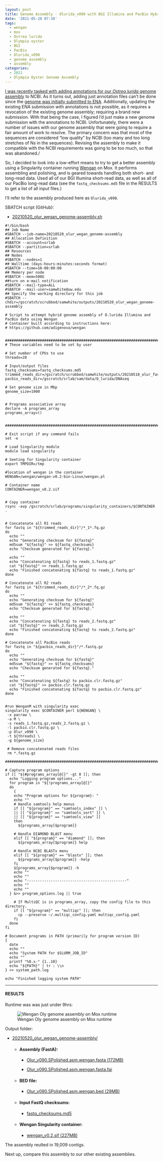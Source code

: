 ```yaml
---
layout: post
title: Genome Assembly - Olurida_v090 with BGI Illumina and PacBio Hybrid Using Wengan on Mox
date: '2021-05-20 07:38'
tags: 
  - wengan
  - mox
  - Ostrea lurida
  - Olympia oyster
  - BGI
  - PacBio
  - Olurida_v090
  - genome assembly
  - assembly
categories: 
  - 2021
  - Olympia Oyster Genome Assembly
---
```

[I was recently tasked with adding annotations for our _Ostrea lurida_ genome assembly](https://github.com/RobertsLab/resources/issues/1159) to NCBI. As it turns out, adding just annotation files can't be done since the [genome was initially submitted to ENA](https://robertslab.github.io/sams-notebook/posts/2020/2020-07-08-ENA-Submission-Ostrea-lurida-draft-genome-Olurida_v081.fa/). Additionally, updating the existing ENA submission with annotations is not possible, as it requires a revocation of the existing genome assembly; requiring a brand new submission. With that being the case, I figured I'd just make a new genome submission with the annotations to NCBI. Unfortunately, there were a number of issues with our genome assembly that were going to require a fair amount of work to resolve. The primary concern was that most of the sequences are considered "low quality" by NCBI (too many and too long stretches of Ns in the sequences). Revising the assembly to make it compatible with the NCBI requirements was going to be too much, so that was abandoned./

So, I decided to look into a low-effort means to try to get a better assembly using a Singularity container running [Wengan](https://github.com/adigenova/wengan) on Mox. It performs assembling and polishing, and is geared towards handling both short- and long-read data. Used all of our BGI Illumina short-read data, as well as all of our PacBio long-read data (see the `fastq_checksums.md5` file in the RESULTS to get a list of all input files.)

I'll refer to the assembly produced here as `Olurida_v090`.


SBATCH script (GitHub):

- [20210520_olur_wegan_genome-assembly.sh](https://github.com/RobertsLab/sams-notebook/blob/master/sbatch_scripts/20210520_olur_wegan_genome-assembly.sh)

```shell
#!/bin/bash
## Job Name
#SBATCH --job-name=20210520_olur_wegan_genome-assembly
## Allocation Definition
#SBATCH --account=srlab
#SBATCH --partition=srlab
## Resources
## Nodes
#SBATCH --nodes=1
## Walltime (days-hours:minutes:seconds format)
#SBATCH --time=10-00:00:00
## Memory per node
#SBATCH --mem=500G
##turn on e-mail notification
#SBATCH --mail-type=ALL
#SBATCH --mail-user=samwhite@uw.edu
## Specify the working directory for this job
#SBATCH --chdir=/gscratch/scrubbed/samwhite/outputs/20210520_olur_wegan_genome-assembly

# Script to attempt hybrid genome assembly of O.lurida Illumina and PacBio data using Wengan
# Container built according to instructions here:
# https://github.com/adigenova/wengan


###################################################################################
# These variables need to be set by user

# Set number of CPUs to use
threads=28

# Input/output files
fastq_checksums=fastq_checksums.md5
trimmed_reads_dir=/gscratch/scrubbed/samwhite/outputs/20210518_olur_fastp_bgi
pacbio_reads_dir=/gscratch/srlab/sam/data/O_lurida/DNAseq

# Set genome size in Mbp
genome_size=1900


# Programs associative array
declare -A programs_array
programs_array=()


###################################################################################

# Exit script if any command fails
set -e

# Load Singularity module
module load singularity

# Seeting for Singularity container
export TMPDIR=/tmp

#location of wengan in the container
WENGAN=/wengan/wengan-v0.2-bin-Linux/wengan.pl

# Container name
CONTAINER=wengan_v0.2.sif


# Copy container
rsync -avp /gscratch/srlab/programs/singularity_containers/$CONTAINER .


# Concatenate all R1 reads
for fastq in "${trimmed_reads_dir}"/*_1*.fq.gz
do
  echo ""
  echo "Generating checksum for ${fastq}"
  md5sum "${fastq}" >> ${fastq_checksums}
  echo "Checksum generated for ${fastq}."

  echo ""
  echo "Concatenating ${fastq} to reads_1.fastq.gz"
  cat "${fastq}" >> reads_1.fastq.gz
  echo "Finished concatenating ${fastq} to reads_1.fastq.gz"
done

# Concatenate all R2 reads
for fastq in "${trimmed_reads_dir}"/*_2*.fq.gz
do
  echo ""
  echo "Generating checksum for ${fastq}"
  md5sum "${fastq}" >> ${fastq_checksums}
  echo "Checksum generated for ${fastq}."

  echo ""
  echo "Concatenating ${fastq} to reads_2.fastq.gz"
  cat "${fastq}" >> reads_2.fastq.gz
  echo "Finished concatenating ${fastq} to reads_2.fastq.gz"
done

# Concatenate all PacBio reads
for fastq in "${pacbio_reads_dir}"/*.fastq.gz
do
  echo ""
  echo "Generating checksum for ${fastq}"
  md5sum "${fastq}" >> ${fastq_checksums}
  echo "Checksum generated for ${fastq}."

  echo ""
  echo "Concatenating ${fastq} to pacbio.clr.fastq.gz"
  cat "${fastq}" >> pacbio.clr.fastq.gz
  echo "Finished concatenating ${fastq} to pacbio.clr.fastq.gz"
done


#run WenganM with singularity exec
singularity exec $CONTAINER perl ${WENGAN} \
 -x pacraw \
 -a M \
 -s reads_1.fastq.gz,reads_2.fastq.gz \
 -l pacbio.clr.fastq.gz \
 -p Olur_v090 \
 -t ${threads} \
 -g ${genome_size}

 # Remove concatenated reads files
 rm *.fastq.gz

###################################################################################

# Capture program options
if [[ "${#programs_array[@]}" -gt 0 ]]; then
  echo "Logging program options..."
  for program in "${!programs_array[@]}"
  do
    {
    echo "Program options for ${program}: "
    echo ""
    # Handle samtools help menus
    if [[ "${program}" == "samtools_index" ]] \
    || [[ "${program}" == "samtools_sort" ]] \
    || [[ "${program}" == "samtools_view" ]]
    then
      ${programs_array[$program]}

    # Handle DIAMOND BLAST menu
    elif [[ "${program}" == "diamond" ]]; then
      ${programs_array[$program]} help

    # Handle NCBI BLASTx menu
    elif [[ "${program}" == "blastx" ]]; then
      ${programs_array[$program]} -help
    fi
    ${programs_array[$program]} -h
    echo ""
    echo ""
    echo "----------------------------------------------"
    echo ""
    echo ""
  } &>> program_options.log || true

    # If MultiQC is in programs_array, copy the config file to this directory.
    if [[ "${program}" == "multiqc" ]]; then
      cp --preserve ~/.multiqc_config.yaml multiqc_config.yaml
    fi
  done
fi

# Document programs in PATH (primarily for program version ID)
{
  date
  echo ""
  echo "System PATH for $SLURM_JOB_ID"
  echo ""
  printf "%0.s-" {1..10}
  echo "${PATH}" | tr : \\n
} >> system_path.log

echo "Finished logging system PATH"
```

---

#### RESULTS

Runtime was was just under 9hrs:

![Wengan Oly genome assembly on Mox runtime](https://github.com/RobertsLab/sams-notebook/blob/master/images/screencaps/20210520_olur_wegan_genome-assembly_runtime.png?raw=true)

Output folder:

- [20210520_olur_wegan_genome-assembly/](https://gannet.fish.washington.edu/Atumefaciens/20210520_olur_wegan_genome-assembly/)

  - #### Assembly (FastA):

    - [Olur_v090.SPolished.asm.wengan.fasta (172MB)](https://gannet.fish.washington.edu/Atumefaciens/20210520_olur_wegan_genome-assembly/Olur_v090.SPolished.asm.wengan.fasta)

    - [Olur_v090.SPolished.asm.wengan.fasta.fai](https://gannet.fish.washington.edu/Atumefaciens/20210520_olur_wegan_genome-assembly/Olur_v090.SPolished.asm.wengan.fasta.fai)

  - #### BED file:

    - [Olur_v090.SPolished.asm.wengan.bed (29MB)](https://gannet.fish.washington.edu/Atumefaciens/20210520_olur_wegan_genome-assembly/Olur_v090.SPolished.asm.wengan.bed)

  - #### Input FastQ checksums:

    - [fastq_checksums.md5](https://gannet.fish.washington.edu/Atumefaciens/20210520_olur_wegan_genome-assembly/fastq_checksums.md5)

  - #### Wengan Singularity container:

    - [wengan_v0.2.sif (227MB)](https://gannet.fish.washington.edu/Atumefaciens/20210520_olur_wegan_genome-assembly/wengan_v0.2.sif)


The assembly reulted in 19,009 contigs.

Next up, compare this assembly to our other existing assemblies.